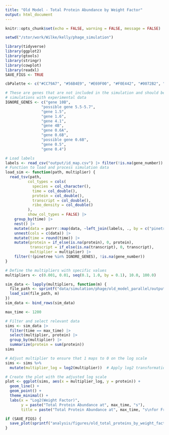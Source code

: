 ```yaml
---
title: "Old Model - Total Protein Abundance by Weight Factor"
output: html_document
---
```


```r
knitr::opts_chunk$set(echo = FALSE, warning = FALSE, message = FALSE)

setwd("/stor/work/Wilke/kelly/phage_simulation")

library(tidyverse)
library(ggplot2)
library(gtools)
library(stringr)
library(cowplot)
library(readxl)
SAVE_FIGS <- TRUE

cbPalette <- c("#CC79A7", "#56B4E9", "#E69F00", "#F0E442", "#0072B2", "#D55E00", "#009E73", "#999999")

# These are genes that are not included in the simulation and should be removed before comparing
# simulations with experimental data
IGNORE_GENES <- c("gene 10B",
                "possible gene 5.5-5.7",
                "gene 1.5",
                "gene 1.6",
                "gene 4.1",
                "gene 4B",
                "gene 0.6A",
                "gene 0.6B",
                "possible gene 0.6B",
                "gene 0.5",
                "gene 0.4")
```

```r
# Load labels
labels <- read_csv("output/id_map.csv") |> filter(!is.na(gene_number))
# Function to load and process simulation data
load_sim <- function(path, multiplier) {
  read_tsv(path,
          col_types = cols(
            species = col_character(),
            time = col_double(),
            protein = col_double(),
            transcript = col_double(),
            ribo_density = col_double()
          ),
          show_col_types = FALSE) |> 
    group_by(time) |> 
    nest() |>
    mutate(data = purrr::map(data, ~left_join(labels, ., by = c("pinetree" = "species")))) |>
    unnest(cols = c(data)) |>
    mutate(time = round(time)) |>
    mutate(protein = if_else(is.na(protein), 0, protein),
           transcript = if_else(is.na(transcript), 0, transcript),
           multiplier = multiplier) |>
    filter(!(pinetree %in% IGNORE_GENES), !is.na(gene_number))
}
```

```r
# Define the multipliers with specific values
multipliers <- c(0.001, 0.01, seq(0.1, 1.0, by = 0.1), 10.0, 100.0)

sim_data <- lapply(multipliers, function(m) {
  file_path <- sprintf("data/simulation/phage/old_model_parallel/output_%.3f.tsv", m)
  load_sim(file_path, m)
})
sim_data <- bind_rows(sim_data)

max_time <- 1200

# Filter and select relevant data
sims <- sim_data |>
  filter(time == max_time) |>
  select(multiplier, protein) |>
  group_by(multiplier) |>
  summarize(protein = sum(protein))
sims

# Adjust multiplier to ensure that 1 maps to 0 on the log scale
sims <- sims %>%
  mutate(multiplier_log = log2(multiplier))  # Apply log2 transformation directly to the multiplier

# Create the plot with the adjusted log scale
plot <- ggplot(sims, aes(x = multiplier_log, y = protein)) +
  geom_line() +
  geom_point() +
  theme_minimal() +
  labs(x = "Log2(Weight Factor)", 
       y = paste("Total Protein Abundance at", max_time, "s"), 
       title = paste("Total Protein Abundance at", max_time, "s\nfor Fractions of Optimal Codons   [ Using the Old Model ]"))

if (SAVE_FIGS) {
  save_plot(sprintf("analysis/figures/old_total_proteins_by_weight_factor_%ds.pdf", max_time), plot, base_width = 6, base_height = 6)
}
```